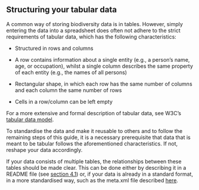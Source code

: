 ## Structuring your tabular data

A common way of storing biodiversity data is in tables. However, simply entering the data into a spreadsheet does often not adhere to the strict requirements of tabular data, which has the following characteristics:


- Structured in rows and columns 

- A row contains information about a single entity (e.g., a person’s name, age, or occupation), whilst a single column describes the same property of each entity (e.g., the names of all persons)

- Rectangular shape, in which each row has the same number of columns and each column the same number of rows

- Cells in a row/column can be left empty


For a more extensive and formal description of tabular data, see W3C’s [tabular data model](https://www.w3.org/TR/tabular-data-model/).

To standardise the data and make it reusable to others and to follow the remaining steps of this guide, it is a necessary prerequisite that data that is meant to be tabular follows the aforementioned characteristics. If not, reshape your data accordingly. 

::: {.infobox .infoboximg}

If your data consists of multiple tables, the relationships between these tables should be made clear. This can be done either by describing it in a README file (see [section 4.1](#describe-data)) or, if your data is already in a standard format, in a more standardised way, such as the meta.xml file described [here](#structural-metadata). 

:::



<div>